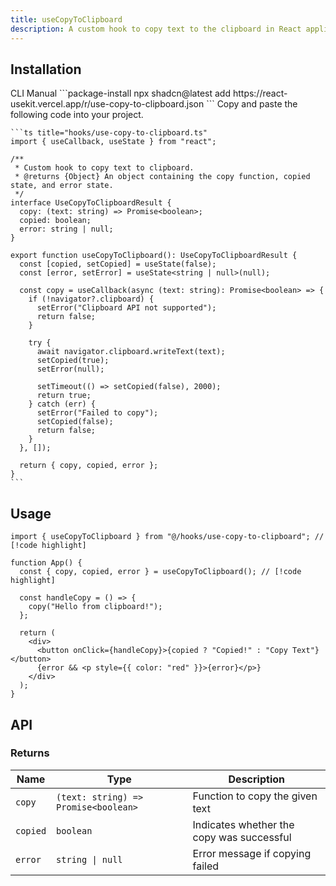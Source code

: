 ```yaml
---
title: useCopyToClipboard
description: A custom hook to copy text to the clipboard in React applications.
---
```


## Installation

<CodeTabs>
  <TabsList>
    <TabsTrigger value="cli">CLI</TabsTrigger>
    <TabsTrigger value="manual">Manual</TabsTrigger>
  </TabsList>
  
  <TabsContent value="cli">
    ```package-install
    npx shadcn@latest add https://react-usekit.vercel.app/r/use-copy-to-clipboard.json
    ```
  </TabsContent>
  
  <TabsContent value="manual">
    Copy and paste the following code into your project.

    ```ts title="hooks/use-copy-to-clipboard.ts"
    import { useCallback, useState } from "react";

    /**
     * Custom hook to copy text to clipboard.
     * @returns {Object} An object containing the copy function, copied state, and error state.
     */
    interface UseCopyToClipboardResult {
      copy: (text: string) => Promise<boolean>;
      copied: boolean;
      error: string | null;
    }

    export function useCopyToClipboard(): UseCopyToClipboardResult {
      const [copied, setCopied] = useState(false);
      const [error, setError] = useState<string | null>(null);

      const copy = useCallback(async (text: string): Promise<boolean> => {
        if (!navigator?.clipboard) {
          setError("Clipboard API not supported");
          return false;
        }

        try {
          await navigator.clipboard.writeText(text);
          setCopied(true);
          setError(null);

          setTimeout(() => setCopied(false), 2000);
          return true;
        } catch (err) {
          setError("Failed to copy");
          setCopied(false);
          return false;
        }
      }, []);

      return { copy, copied, error };
    }
    ```

  </TabsContent>
</CodeTabs>

## Usage

```tsx
import { useCopyToClipboard } from "@/hooks/use-copy-to-clipboard"; // [!code highlight]

function App() {
  const { copy, copied, error } = useCopyToClipboard(); // [!code highlight]

  const handleCopy = () => {
    copy("Hello from clipboard!");
  };

  return (
    <div>
      <button onClick={handleCopy}>{copied ? "Copied!" : "Copy Text"}</button>
      {error && <p style={{ color: "red" }}>{error}</p>}
    </div>
  );
}
```

## API

### Returns

| Name     | Type                                 | Description                               |
| -------- | ------------------------------------ | ----------------------------------------- |
| `copy`   | `(text: string) => Promise<boolean>` | Function to copy the given text           |
| `copied` | `boolean`                            | Indicates whether the copy was successful |
| `error`  | `string \| null`                     | Error message if copying failed           |
